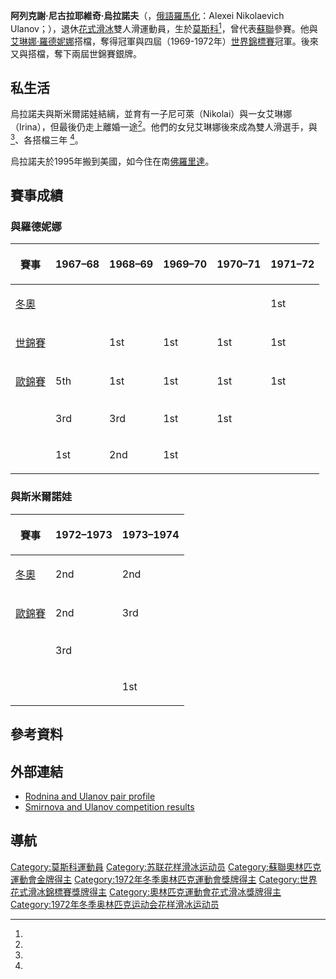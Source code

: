 {{noteTA
|1=zh-hk:花式溜冰; zh-tw:花式滑冰; zh-cn:花样滑冰; 
|2=zh-hk:溜冰; zh-hans:滑冰; zh-tw:滑冰;
|3=zh-hk:自由滑; zh-hans:自由滑; zh-tw:長曲項目;
|4=zh-hk:短節目; zh-hans:短节目; zh-tw:短曲項目;
|5=zh-hk:國際溜冰聯盟; zh-hans:国际滑冰联盟; zh-tw:國際滑冰總會;
}}

{{Infobox figure skater
|name= 阿列克謝·烏拉諾夫<br>Alexei Ulanov
|image= 
|caption= 
|fullname= 阿列克謝·尼古拉耶維奇·烏拉諾夫<br>Alexei Nikolaevich Ulanov
|altname= 
|country= {{URS}}
|formercountry=
|birth_date= {{Birth date and age|1947|11|4}}
|birth_place= [[莫斯科|莫斯科]]
|hometown=
|residence= 
|death_date= 
|death_place=
|height= 
|formerpartner= {{link-en|柳德米拉·斯米爾諾娃|Liudmila Smirnova}} <br> [[艾琳娜·羅德妮娜|艾琳娜·羅德妮娜]]
|formercoach= [[塔提亞娜·塔拉索娃|塔提亞娜·塔拉索娃]]<br />{{link-en|斯坦尼斯拉夫·祖克|Stanislav Zhuk}}
|formerchoreographer=
|skating club= 
|retired= 1980
|show-medals=no
|medaltemplates= <!-- see [[Template:MedalRelatedTemplates|Template:MedalRelatedTemplates]] -->
{{MedalCountry|{{URS}}}}
{{MedalSport| [[花式滑冰|花式滑冰]]}}
{{MedalCompetition|[[冬季奥林匹克运动会花样滑冰比赛|冬季奧運會]]}}
{{MedalGold|[[1972年冬季奥林匹克运动会|1972 札幌]] | {{tsl|en|Figure skating at the 1972 Winter Olympics|1972年冬季奥林匹克运动会花样滑冰比赛|雙人滑}}}}
{{MedalCompetition|[[世界花样滑冰锦标赛|世界錦標賽]]}}
{{MedalSilver|{{tsl|en|1974 World Figure Skating Championships|1974年世界花式滑冰錦標賽|1974 慕尼黑}}|雙人滑}}
{{MedalSilver|{{tsl|en|1973 World Figure Skating Championships|1973年世界花式滑冰錦標賽|1973 布拉提斯拉瓦}}|雙人滑}}
{{MedalGold|{{tsl|en|1972 World Figure Skating Championships|1972年世界花式滑冰錦標賽|1972 卡加利}}|雙人滑}}
{{MedalGold|{{tsl|en|1971 World Figure Skating Championships|1971年世界花式滑冰錦標賽|1971 里昂}}|雙人滑}}
{{MedalGold|{{tsl|en|1970 World Figure Skating Championships|1970年世界花式滑冰錦標賽|1970 盧布爾雅那}}|雙人滑}}
{{MedalGold|{{tsl|en|1969 World Figure Skating Championships|1969年世界花式滑冰錦標賽|1969 科羅拉多泉}}|雙人滑}}
{{MedalCompetition|[[欧洲花样滑冰锦标赛|歐州錦標賽]]}}
{{MedalBronze|{{tsl|en|1974 European Figure Skating Championships|1974年歐洲花式滑冰錦標賽|1974 札格雷布}}|雙人滑}}
{{MedalSilver|{{tsl|en|1973 European Figure Skating Championships|1973年歐洲花式滑冰錦標賽|1973 科隆}}|雙人滑}}
{{MedalGold|{{tsl|en|1972 European Figure Skating Championships|1972年歐洲花式滑冰錦標賽|1972 哥特堡}}|雙人滑}}
{{MedalGold|{{tsl|en|1971 European Figure Skating Championships|1971年歐洲花式滑冰錦標賽|1971 蘇黎世}}|雙人滑}}
{{MedalGold|{{tsl|en|1970 European Figure Skating Championships|1970年歐洲花式滑冰錦標賽|1970 列寧格勒}}|雙人滑}}
{{MedalGold|{{tsl|en|1969 European Figure Skating Championships|1969年歐洲花式滑冰錦標賽|1969 加爾米施-帕滕基興}}|雙人滑}}
}}
{{MedalTop}}
{{MedalSport|[[冬季奥林匹克运动会花样滑冰比赛|花式滑冰]]}}
{{MedalGold|[[1972年冬季奥林匹克运动会|1972 札幌]] | {{tsl|en|Figure skating at the 1972 Winter Olympics|1972年冬季奥林匹克运动会花样滑冰比赛|雙人滑}}}}
{{MedalBottom}}
'''阿列克謝·尼古拉耶維奇·烏拉諾夫'''（{{lang-ru|Алексе́й Никола́евич Ула́нов}}，[[俄語羅馬化|俄語羅馬化]]：Alexei Nikolaevich Ulanov；{{bd|1947年|11月4日|catIdx=U}}），退休[[花式滑冰|花式滑冰]]雙人滑運動員，生於[[莫斯科|莫斯科]]<ref name=Panorama/>，曾代表[[蘇聯|蘇聯]]參賽。他與[[艾琳娜·羅德妮娜|艾琳娜·羅德妮娜]]搭檔，奪得{{tsl|en|Figure skating at the 1972 Winter Olympics|1972年冬季奥林匹克运动会花样滑冰比赛|1972年冬季奧運會}}冠軍與四屆（1969-1972年）[[世界花样滑冰锦标赛|世界錦標賽]]冠軍。後來又與{{link-en|柳德米拉·斯米爾諾娃|Liudmila Smirnova}}搭檔，奪下兩屆世錦賽銀牌。

==私生活==
烏拉諾夫與斯米爾諾娃結縭，並育有一子尼可萊（Nikolai）與一女艾琳娜（Irina），但最後仍走上離婚一途<ref name=yag171210/>。他們的女兒艾琳娜後來成為雙人滑選手，與{{link-en|亞歷山大斯米爾諾夫|Alexander Smirnov (figure skater)}}<ref name=idf/>、{{link-en|馬克辛·川柯夫|Maxim Trankov}}各搭檔三年 <ref name=rg110429/>。

烏拉諾夫於1995年搬到美國，如今住在南[[佛羅里達|佛羅里達]]。

==賽事成績==

===與羅德妮娜===
{|  class="wikitable" style="text-align:center"
|-
! 賽事
! 1967–68
! 1968–69
! 1969–70
! 1970–71
! 1971–72
|-
| align=left | [[冬季奥林匹克运动会花样滑冰比赛|冬奧]] || || || || || bgcolor=gold | 1st 
|-
| align=left | [[世界花样滑冰锦标赛|世錦賽]] ||  || bgcolor=gold | 1st || bgcolor=gold | 1st || bgcolor=gold | 1st || bgcolor=gold | 1st 
|-
| align=left |[[欧洲花样滑冰锦标赛|歐錦賽]]
 || 5th || bgcolor=gold | 1st || bgcolor=gold | 1st || bgcolor=gold | 1st || bgcolor=gold | 1st
|-
| align=left | {{link-en|蘇錦賽|Soviet Figure Skating Championships}} || bgcolor=cc9966 | 3rd || bgcolor=cc9966 | 3rd || bgcolor=gold | 1st || bgcolor=gold | 1st || 
|-
| align=left | {{link-en|新聞杯|Prize of Moscow News}} || bgcolor=gold | 1st || bgcolor=silver | 2nd || bgcolor=gold | 1st || || 
|}

===與斯米爾諾娃===
{| class="wikitable" style="text-align:center"
|-
! 賽事
! 1972–1973
! 1973–1974
|-
| align=left | [[冬季奥林匹克运动会花样滑冰比赛|冬奧]] || bgcolor=silver | 2nd || bgcolor=silver | 2nd 
|-
| align=left | [[欧洲花样滑冰锦标赛|歐錦賽]] || bgcolor=silver | 2nd || bgcolor=cc9966 | 3rd 
|-
| align=left | {{link-en|蘇錦賽|Soviet Figure Skating Championships}}  || bgcolor=cc9966 | 3rd || 
|-
| align=left | {{link-en|新聞杯|Prize of Moscow News}} || || bgcolor=gold | 1st 
|}

==參考資料==
{{Reflist|refs=

<ref name=Panorama>{{cite book|language=ru|title=Panorama of the 1972 Sports Year|year=1973|publisher=[[Fizkultura_i_sport_(publisher)|Fizkultura i sport]] |location=[[Moscow|Moscow]]|page=45}}</ref>

<ref name=yag171210>{{cite web|url=http://yagazeta.com/news.php?extend.10814|script-title=ru:Алексей Уланов: "Талантливый человек в любой момент может предать"|language=ru|trans_title=Alexei Ulanov interview|first=Nikolai|last=Deryagin|work=yagazeta.com|date=17 December 2010|archiveurl=https://www.webcitation.org/6BvH60vCJ?url=http://yagazeta.com/news.php?extend.10814|archivedate=2012-11-04|deadurl=yes|title=存档副本|access-date=2011-05-05}}</ref>

<ref name=idf>[http://www.icedinasty.com/Dinasty/Ice_Dinasty_Family.html Ice Dinasty Family]</ref>

<ref name=rg110429>{{cite web|url=http://www.rg.ru/printable/2011/04/29/reg-permkray/trankov.html|script-title=ru:Первый лед Транькова|language=ru|trans_title=Trankov's early years on the ice|first=Ilya|last=Izotov|work=[[Rossiyskaya_Gazeta|Rossiyskaya Gazeta]]|date=29 April 2011|archiveurl=https://www.webcitation.org/6BvHMovod?url=http://www.rg.ru/2011/04/29/reg-permkray/trankov.html|archivedate=2012-11-04|deadurl=no|title=存档副本|access-date=2012-11-04}}</ref>
}}

==外部連結==
{{commons category|Alexei Ulanov}}
*[http://www.pairsonice.net/profileview.php?pid=96 Rodnina and Ulanov pair profile] {{Wayback|url=http://www.pairsonice.net/profileview.php?pid=96 |date=20051217192839 }}
*[http://www.pairsonice.net/record.php?f=Smirnova&m=Ulanov Smirnova and Ulanov competition results]

==導航==
{{冬季奥林匹克运动会花样滑冰比赛双人滑冠军}}
{{世界花样滑冰锦标赛双人滑冠军}}

{{DEFAULTSORT:Ulanov, Alexei}}
[[Category:莫斯科運動員|Category:莫斯科運動員]]
[[Category:苏联花样滑冰运动员|Category:苏联花样滑冰运动员]]
[[Category:蘇聯奧林匹克運動會金牌得主|Category:蘇聯奧林匹克運動會金牌得主]]
[[Category:1972年冬季奧林匹克運動會獎牌得主|Category:1972年冬季奧林匹克運動會獎牌得主]]
[[Category:世界花式滑冰錦標賽獎牌得主|Category:世界花式滑冰錦標賽獎牌得主]]
[[Category:奧林匹克運動會花式滑冰獎牌得主|Category:奧林匹克運動會花式滑冰獎牌得主]]
[[Category:1972年冬季奥林匹克运动会花样滑冰运动员|Category:1972年冬季奥林匹克运动会花样滑冰运动员]]